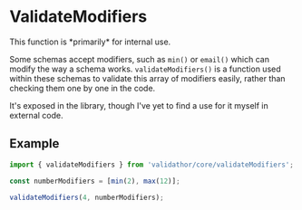 
# ValidateModifiers

<Callout type="info" emoji="ℹ️">
  This function is *primarily* for internal use.
</Callout>

Some schemas accept modifiers, such as `min()` or `email()` which can modify the way a schema works.
`validateModifiers()` is a function used within these schemas to validate this array of modifiers easily, rather than checking them one by one in the code.

It's exposed in the library, though I've yet to find a use for it myself in external code.

## Example

```ts
import { validateModifiers } from 'validathor/core/validateModifiers';

const numberModifiers = [min(2), max(12)];

validateModifiers(4, numberModifiers);
```